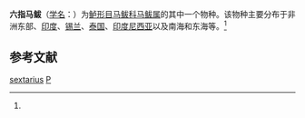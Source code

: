 {{Speciesbox 
| taxon = Polydactylus sextarius
| image = Polydactylus sextarius.jpg
| authority = (Bloch et Schneider, 1801)<ref name='id7025'>{{cite web| url =http://www.bioinfo.cn/db05/BjdwSpecies.php?action=view&id=7025| title =六指马鲅| work =《中国动物物种编目数据库》| publisher =中国科学院微生物研究所| author =中国科学院动物研究所| accessdate =2009-04-11| deadurl =yes| archiveurl =https://web.archive.org/web/20160305081720/http://www.bioinfo.cn/db05/BjdwSpecies.php?action=view&id=7025| archivedate =2016-03-05}}</ref>
}}

'''六指马鲅'''（[[学名|学名]]：{{lang|la|''Polydactylus sextarius''}}）为[[鲈形目|鲈形目]][[马鲅科|马鲅科]][[马鲅属|马鲅属]]的其中一个物种。该物种主要分布于非洲东部、[[印度|印度]]、[[锡兰|锡兰]]、[[泰国|泰国]]、[[印度尼西亚|印度尼西亚]]以及南海和东海等。<ref name='id7025'/>

== 参考文献 ==
{{reflist}}

{{Taxonbar|from=Q2314917}}

[[Category:马鲅属|sextarius]]
[[Category:1801年描述的魚類|P]]

{{鱼类小作品}}